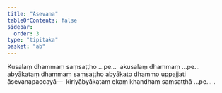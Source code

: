 ```yaml
---
title: "Āsevana"
tableOfContents: false
sidebar:
  order: 3
type: "tipitaka"
basket: "ab"
---
```



<DynamicBreadcrumb />

<Division number="205">

<Paragraph number="701">
Kusalaṃ dhammaṃ saṃsaṭṭho …pe…  akusalaṃ dhammaṃ …pe…  abyākataṃ dhammaṃ saṃsaṭṭho abyākato dhammo uppajjati āsevanapaccayā—  kiriyābyākataṃ ekaṃ khandhaṃ saṃsaṭṭhā …pe… .
</Paragraph>
</Division>